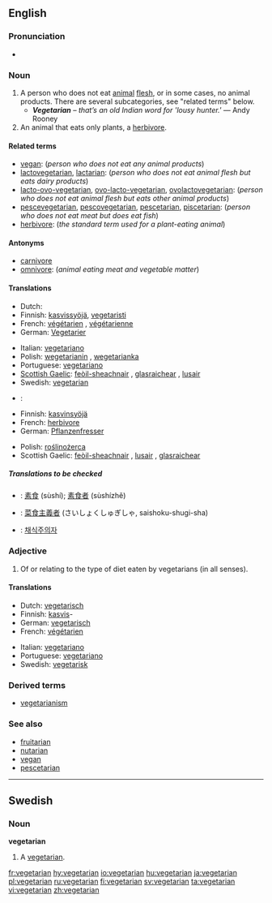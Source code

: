 {{wikipedia|vegetarianism}}
==English==

===Pronunciation===
* {{rhymes|ɛəriən}}

===Noun===
{{en-noun}}

<!-- There has been a kind of tug-of-war about the definitions of this article. According to other dictionaries the term "vegetarian" is a generic term covering many kinds of people that avoid animal products in their diet, including vegans, lactovegetarians, pescetarians etc. The definition below is written from that starting point. Before rushing to rewriting the article once again, please check at least three other dictionaries. -->

# A person who does not eat [[animal]] [[flesh]], or in some cases, no animal products. There are several subcategories, see "related terms" below.
#* '''''Vegetarian''' – that’s an old Indian word for 'lousy hunter.' '' &mdash; Andy Rooney
# An animal that eats only plants, a [[herbivore]].

====Related terms====
* [[vegan]]: (''person who does not eat any animal products'')
* [[lactovegetarian]], [[lactarian]]: (''person who does not eat animal flesh but eats dairy products'')
* [[lacto-ovo-vegetarian]], [[ovo-lacto-vegetarian]], [[ovolactovegetarian]]: (''person who does not eat animal flesh but eats other animal products'')
* [[pescevegetarian]], [[pescovegetarian]], [[pescetarian]], [[piscetarian]]: (''person who does not eat meat but does eat fish'')
* [[herbivore]]: (''the standard term used for a plant-eating animal'')

====Antonyms====
* [[carnivore]]
* [[omnivore]]: (''animal eating meat and vegetable matter'')

====Translations====
{{trans-top|person who or animal that does not eat any animal flesh}}
* Dutch: {{t-|nl|vegetariër}} {{m}}
* Finnish: [[kasvissyöjä]], [[vegetaristi]]
* French: [[végétarien]] {{m}}, [[végétarienne]] {{f}}
* German: [[Vegetarier]] {{m}}
{{trans-mid}}
* Italian: [[vegetariano#Italian|vegetariano]] {{m}}
* Polish: [[wegetarianin]] {{m}}, [[wegetarianka]] {{f}}
* Portuguese: [[vegetariano#Portuguese|vegetariano]]
* [[Scottish Gaelic]]: [[feòil-sheachnair]] {{m}}, [[glasraichear]] {{m}}, [[lusair]] {{m}}
* Swedish: [[#Swedish|vegetarian]] {{c}}
{{trans-bottom}}

{{trans-top|plant-eating animal}}
* {{ttbc|Dutch}}: {{t|nl|herbivoor}} {{m}}
* Finnish: [[kasvinsyöjä]]
* French: [[herbivore#French|herbivore]] {{m|f}}
* German: [[Pflanzenfresser]] {{m}}
{{trans-mid}}
* Polish: [[roślinożerca]]
* Scottish Gaelic: [[feòil-sheachnair]] {{m}}, [[lusair]] {{m}}, [[glasraichear]] {{m}}
{{trans-bottom}}

=====Translations to be checked=====
{{rfc-level|Translations to be checked at L5+, not in Translations}}
* {{ttbc|Chinese}}: [[素食]] (sùshí); [[素食者]] (sùshízhě)
* {{ttbc|Japanese}}: [[菜食主義者]] (さいしょくしゅぎしゃ, saishoku-shugi-sha)
* {{ttbc|Korean}}: [[채식주의자]]

===Adjective===
{{en-adj|-}}

# Of or relating to the type of diet eaten by vegetarians (in all senses).

====Translations====
{{trans-top|relating to the type of diet eaten by vegetarians}}
* Dutch: [[vegetarisch#Dutch|vegetarisch]]
* Finnish: [[kasvis]]-
* German: [[vegetarisch#German|vegetarisch]]
* French: [[végétarien]]
{{trans-mid}}
* Italian: [[vegetariano#Italian|vegetariano]]
* Portuguese: [[vegetariano#Portuguese|vegetariano]]
* Swedish: [[vegetarisk]]
{{trans-bottom}}

===Derived terms===
* [[vegetarianism]]

===See also===
* [[fruitarian]]
* [[nutarian]]
* [[vegan]]
* [[pescetarian]]

----

==Swedish==
{{sv-noun-reg-r-c|2=vegetariane}}

===Noun===
'''vegetarian''' {{c}}

# A [[#Noun|vegetarian]].

[[fr:vegetarian]]
[[hy:vegetarian]]
[[io:vegetarian]]
[[hu:vegetarian]]
[[ja:vegetarian]]
[[pl:vegetarian]]
[[ru:vegetarian]]
[[fi:vegetarian]]
[[sv:vegetarian]]
[[ta:vegetarian]]
[[vi:vegetarian]]
[[zh:vegetarian]]